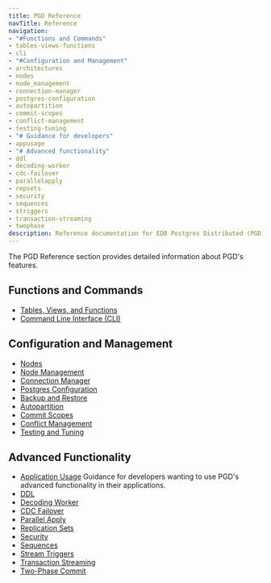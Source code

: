 ```yaml
---
title: PGD Reference
navTitle: Reference
navigation:
- "#Functions and Commands"
- tables-views-functions
- cli
- "#Configuration and Management"
- architectures
- nodes
- node_management
- connection-manager
- postgres-configuration
- autopartition
- commit-scopes
- conflict-management
- testing-tuning
- "# Guidance for developers"
- appusage
- "# Advanced functionality"
- ddl
- decoding-worker
- cdc-failover
- parallelapply
- repsets
- security
- sequences
- striggers
- transaction-streaming
- twophase
description: Reference documentation for EDB Postgres Distributed (PGD) 6.0.
---
```


The PGD Reference section provides detailed information about PGD's features.

## Functions and Commands

* [Tables, Views, and Functions](/pgd/latest/reference/tables-views-functions)
* [Command Line Interface (CLI)](/pgd/latest/reference/cli)

## Configuration and Management

* [Nodes](/pgd/latest/reference/nodes)
* [Node Management](/pgd/latest/reference/node_management)
* [Connection Manager](/pgd/latest/reference/connection-manager)
* [Postgres Configuration](/pgd/latest/reference/postgres-configuration)
* [Backup and Restore](/pgd/latest/reference/backup-restore)
* [Autopartition](/pgd/latest/reference/autopartition)
* [Commit Scopes](/pgd/latest/reference/commit-scopes)
* [Conflict Management](/pgd/latest/reference/conflict-management)
* [Testing and Tuning](/pgd/latest/reference/testing-tuning)

## Advanced Functionality
* [Application Usage](/pgd/latest/reference/appusage)
  Guidance for developers wanting to use PGD's advanced functionality in their applications.
* [DDL](/pgd/latest/reference/ddl)
* [Decoding Worker](/pgd/latest/reference/decoding_worker)
* [CDC Failover](/pgd/latest/reference/cdc-failover)
* [Parallel Apply](/pgd/latest/reference/parallelapply)
* [Replication Sets](/pgd/latest/reference/repsets)
* [Security](/pgd/latest/reference/security)
* [Sequences](/pgd/latest/reference/sequences)
* [Stream Triggers](/pgd/latest/reference/stream-triggers)
* [Transaction Streaming](/pgd/latest/reference/transaction-streaming)
* [Two-Phase Commit](/pgd/latest/reference/twophase)
